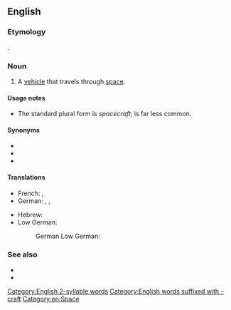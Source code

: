 ==English==
{{wikipedia}}

===Etymology===
{{compound|en|space|craft}}.

===Noun===
{{en-noun|spacecraft|spacecrafts}}

# A [[vehicle]] that travels through [[space]].

====Usage notes====
* The standard plural form is ''spacecraft''; {{m|en|spacecrafts}} is far less common.

====Synonyms====
* {{l|en|spaceship}}
* {{l|en|space vehicle}}
* {{l|en|starcraft}}

====Translations====
{{trans-top-see|vehicle that travels through space|spaceship}}
* French: {{t+|fr|astronef|m}}, {{t+|fr|spationef|m}}
* German: {{t+|de|Raumfahrzeug|n}}, {{t|de|Weltraumfahrzeug|n}}, {{t|de|Weltraumflugkörper|m}}
{{trans-mid}}
* Hebrew: {{t+|he|חללית|f|tr=khalalít}}
* Low German:
*: German Low German: {{t|nds-de|Ruumfohrtüüg|n}}
{{trans-bottom}}

===See also===
* {{l|en|space shuttle}}
* {{l|en|timeship}}

[[Category:English 2-syllable words]]
[[Category:English words suffixed with -craft]]
[[Category:en:Space]]